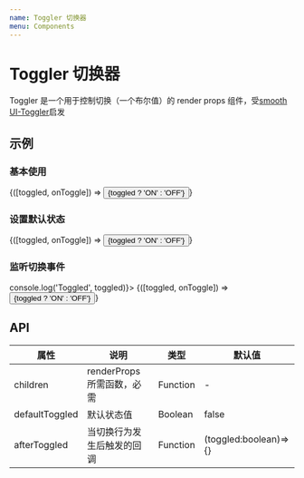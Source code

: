 ```yaml
---
name: Toggler 切换器
menu: Components
---
```



# Toggler 切换器

Toggler 是一个用于控制切换（一个布尔值）的 render props 组件，受[smooth UI-Toggler](https://smooth-ui.smooth-code.com/docs-utilities-toggler)启发

## 示例

### 基本使用

<Playground>
  <Toggler>
    {([toggled, onToggle]) => <button onClick={onToggle}>{toggled ? 'ON' : 'OFF'}</button>}
  </Toggler>
</Playground>

### 设置默认状态

<Playground>
  <Toggler defaultToggled>
    {([toggled, onToggle]) => <button onClick={onToggle}>{toggled ? 'ON' : 'OFF'}</button>}
  </Toggler>
</Playground>

### 监听切换事件

<Playground>
  <Toggler afterToggled={toggled => console.log('Toggled', toggled)}>
    {([toggled, onToggle]) => <button onClick={onToggle}>{toggled ? 'ON' : 'OFF'}</button>}
  </Toggler>
</Playground>

## API

| 属性           | 说明                       | 类型     | 默认值                |
| -------------- | -------------------------- | -------- | --------------------- |
| children       | renderProps 所需函数，必需 | Function | -                     |
| defaultToggled | 默认状态值                 | Boolean  | false                 |
| afterToggled   | 当切换行为发生后触发的回调 | Function | (toggled:boolean)=>{} |
